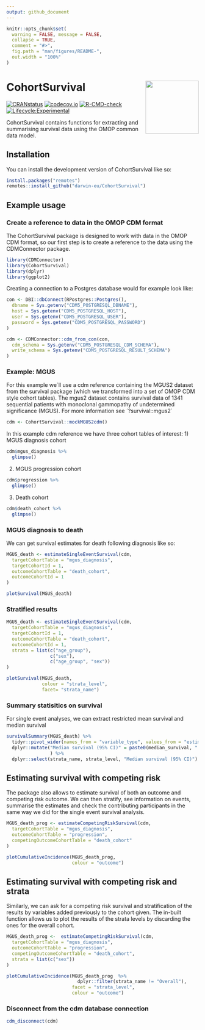 ```yaml
---
output: github_document
---
```


<!-- README.md is generated from README.Rmd. Please edit that file -->

```r
knitr::opts_chunk$set(
  warning = FALSE, message = FALSE,
  collapse = TRUE,
  comment = "#>",
  fig.path = "man/figures/README-",
  out.width = "100%"
)
```

# CohortSurvival <img src="man/figures/hexsticker.png" align="right" height="139"/>

[![CRANstatus](https://www.r-pkg.org/badges/version/CohortSurvival)](https://CRAN.R-project.org/package=CohortSurvival) [![codecov.io](https://codecov.io/github/darwin-eu/CohortSurvival/coverage.svg?branch=main)](https://codecov.io/github/darwin-eu/CohortSurvival?branch=main) [![R-CMD-check](https://github.com/darwin-eu/CohortSurvival/workflows/R-CMD-check/badge.svg)](https://github.com/darwin-eu/CohortSurvival/actions) [![Lifecycle:Experimental](https://img.shields.io/badge/Lifecycle-Experimental-339999)](https://lifecycle.r-lib.org/articles/stages.html)

CohortSurvival contains functions for extracting and summarising survival data using the OMOP common data model.

## Installation

You can install the development version of CohortSurvival like so:

```r
install.packages("remotes")
remotes::install_github("darwin-eu/CohortSurvival")
```

## Example usage

### Create a reference to data in the OMOP CDM format

The CohortSurvival package is designed to work with data in the OMOP CDM format, so our first step is to create a reference to the data using the CDMConnector package.

```r
library(CDMConnector)
library(CohortSurvival)
library(dplyr)
library(ggplot2)
```

Creating a connection to a Postgres database would for example look like:

```r
con <- DBI::dbConnect(RPostgres::Postgres(),
  dbname = Sys.getenv("CDM5_POSTGRESQL_DBNAME"),
  host = Sys.getenv("CDM5_POSTGRESQL_HOST"),
  user = Sys.getenv("CDM5_POSTGRESQL_USER"),
  password = Sys.getenv("CDM5_POSTGRESQL_PASSWORD")
)

cdm <- CDMConnector::cdm_from_con(con,
  cdm_schema = Sys.getenv("CDM5_POSTGRESQL_CDM_SCHEMA"),
  write_schema = Sys.getenv("CDM5_POSTGRESQL_RESULT_SCHEMA")
)
```

### Example: MGUS

For this example we´ll use a cdm reference containing the MGUS2 dataset from the survival package (which we transformed into a set of OMOP CDM style cohort tables). The mgus2 dataset contains survival data of 1341 sequential patients with monoclonal gammopathy of undetermined significance (MGUS). For more information see ´?survival::mgus2´

```r
cdm <- CohortSurvival::mockMGUS2cdm()
```

In this example cdm reference we have three cohort tables of interest: 1) MGUS diagnosis cohort

```r
cdm$mgus_diagnosis %>%
  glimpse()
```

2)  MGUS progression cohort

```r
cdm$progression %>%
  glimpse()
```

3)  Death cohort

```r
cdm$death_cohort %>%
  glimpse()
```

### MGUS diagnosis to death

We can get survival estimates for death following diagnosis like so:

```r
MGUS_death <- estimateSingleEventSurvival(cdm,
  targetCohortTable = "mgus_diagnosis",
  targetCohortId = 1,
  outcomeCohortTable = "death_cohort",
  outcomeCohortId = 1
)

plotSurvival(MGUS_death)
```

### Stratified results

```r
MGUS_death <- estimateSingleEventSurvival(cdm,
  targetCohortTable = "mgus_diagnosis",
  targetCohortId = 1,
  outcomeCohortTable = "death_cohort",
  outcomeCohortId = 1, 
  strata = list(c("age_group"),
                c("sex"),
                c("age_group", "sex"))
)

plotSurvival(MGUS_death, 
             colour = "strata_level", 
             facet= "strata_name")
```

### Summary statisitics on survival

For single event analyses, we can extract restricted mean survival and median survival

```r
survivalSummary(MGUS_death) %>% 
  tidyr::pivot_wider(names_from = "variable_type", values_from = "estimate") %>%
  dplyr::mutate("Median survival (95% CI)" = paste0(median_survival, " (", median_survival_95CI_lower, " to ", median_survival_95CI_higher, ")")
                ) %>% 
  dplyr::select(strata_name, strata_level, "Median survival (95% CI)")

```


## Estimating survival with competing risk

The package also allows to estimate survival of both an outcome and competing risk outcome. We can then stratify, see information on events, summarise the estimates and check the contributing participants in the same way we did for the single event survival analysis.

```r
MGUS_death_prog <- estimateCompetingRiskSurvival(cdm,
  targetCohortTable = "mgus_diagnosis",
  outcomeCohortTable = "progression",
  competingOutcomeCohortTable = "death_cohort"
)

plotCumulativeIncidence(MGUS_death_prog, 
                        colour = "outcome")
```


## Estimating survival with competing risk and strata

Similarly, we can ask for a competing risk survival and stratification of the results by variables added previously to the cohort given. The in-built function allows us to plot the results of the strata levels by discarding the ones for the overall cohort.

```r
MGUS_death_prog <-  estimateCompetingRiskSurvival(cdm,
  targetCohortTable = "mgus_diagnosis",
  outcomeCohortTable = "progression",
  competingOutcomeCohortTable = "death_cohort",
  strata = list(c("sex"))
)

plotCumulativeIncidence(MGUS_death_prog  %>%
                          dplyr::filter(strata_name != "Overall"), 
                        facet = "strata_level",
                        colour = "outcome")

```

### Disconnect from the cdm database connection

```r
cdm_disconnect(cdm)
```
